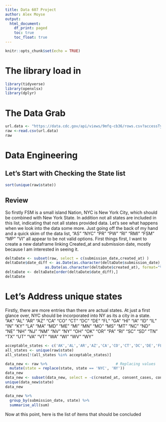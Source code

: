 ```yaml
---
title: Data 607 Project
author: Alex Moyse
output: 
  html_document:
    df_print: paged
    toc: true
    toc_float: true
---
```


```r
knitr::opts_chunk$set(echo = TRUE)
```


<H1>The library load in </H1>

```r
library(tidyverse)
library(openxlsx)
library(dplyr)
```


<H1> The Data Grab </H1>

```r
url.data <- "https://data.cdc.gov/api/views/9mfq-cb36/rows.csv?accessType=DOWNLOAD"
raw <-read.csv(url.data)
raw
```

<H1> Data Engineering </H1>

<H2> Let's Start with Checking the State list </H2>


```r
sort(unique(raw$state))

```

<H2> Review </H2>

So firstly FSM is a small island Nation, NYC is New York City, which should be combined with New York State. In addition not all states are included in this list, indicating that not all states provided data. Let's see what happens when we look into the data some more. Just going off the back of my hand and a quick skim of the data list, "AS" "NYC" "PR"  "PW"  "RI"  "RMI" "FSM" "MP" "VI" all appear to be not valid options. First things first, I want to create a new dataframe linking Created_at and submission date, mostly because I am interested in seeing it. 

```r
deltaDate <- subset(raw, select = c(submission_date,created_at) )
deltaDate$date_diff <- as.Date(as.character(deltaDate$submission_date), format="%m/%d/%Y")-
                  as.Date(as.character(deltaDate$created_at), format="%m/%d/%Y %H:%M:%S")
deltaDate <- deltaDate[order(deltaDate$date_diff),]
deltaDate
```

<H1> Let's Address unique states </H1>

Firstly, there are more entries than there are actual states. At just a first glance over, NYC should be incorporated into NY as its a city in a state. 
 "AK"  "AL"  "AR"   "AZ"  "CA"  "CO"  "CT"  "DC"  "DE"  "FL" "GA"   "HI"  "IA"  "ID"  "IL"  "IN" "KY"  "LA"  "MA"  "MD"  "ME" "MI"  "MN"  "MO"  "MS"  "MT"  "NC"  "ND"  "NE"  "NH"  "NJ"  "NM"  "NV"  "NY" "OH"  "OK"  "OR"  "PA"  "RI"   "SC"  "SD" "TN"  "TX"  "UT"  "VA"   "VT"  "WA"  "WI"  "WV"  "WY" 


```r
acceptable_states <- c('AK','AL','AR','AZ','CA','CO','CT','DC','DE','FL','GA','HI','IA','ID','IL','IN','KY','KS','LA','MA','MD','ME','MI','MN','MO','MS','MT','NC','ND','NE','NH','NJ','NM','NV','NY','OH','OK','OR','PA','RI','SC','SD','TN','TX','UT','VA','VT','WA','WI','WV','WY')
all_states <- unique(raw$state)
all_states[!(all_states %in% acceptable_states)]
```

```r
data_new <- raw %>%                               # Replacing values
  mutate(state = replace(state, state == 'NYC', 'NY'))
data_new
data_new <- subset(data_new, select = -c(created_at, consent_cases, consent_deaths) )
unique(data_new$state)
data_new


```
```r
data_new %>%
  group_by(submission_date, state) %>%
  summarise_all(sum)
```


Now at this point, here is the list of items that should be concluded


